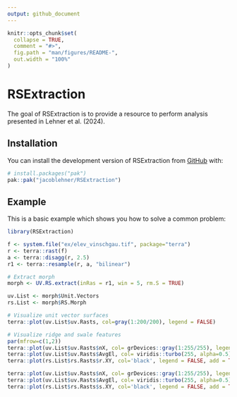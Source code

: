 ```yaml
---
output: github_document
---
```


<!-- README.md is generated from README.Rmd. Please edit that file -->

```r
knitr::opts_chunk$set(
  collapse = TRUE,
  comment = "#>",
  fig.path = "man/figures/README-",
  out.width = "100%"
)
```

# RSExtraction

<!-- badges: start -->
<!-- badges: end -->

The goal of RSExtraction is to provide a resource to perform analysis presented in Lehner et al. (2024).

## Installation

You can install the development version of RSExtraction from [GitHub](https://github.com/) with:

``` r
# install.packages("pak")
pak::pak("jacoblehner/RSExtraction")
```

## Example

This is a basic example which shows you how to solve a common problem:

```r
library(RSExtraction)

f <- system.file("ex/elev_vinschgau.tif", package="terra")
r <- terra::rast(f)
a <- terra::disagg(r, 2.5)
r1 <- terra::resample(r, a, "bilinear")

# Extract morph
morph <- UV.RS.extract(inRas = r1, win = 5, rm.S = TRUE)

uv.List <- morph$Unit.Vectors
rs.List <- morph$RS.Morph

# Visualize unit vector surfaces
terra::plot(uv.List$uv.Rasts, col=gray(1:200/200), legend = FALSE)

# Visualize ridge and swale features
par(mfrow=c(1,2))
terra::plot(uv.List$uv.Rasts$nX, col= grDevices::gray(1:255/255), legend = FALSE, main = "Ridges.XY")
terra::plot(uv.List$uv.Rasts$AvgEl, col= viridis::turbo(255, alpha=0.5), legend = FALSE, add = TRUE)
terra::plot(rs.List$rs.Rasts$r.XY, col='black', legend = FALSE, add = TRUE)

terra::plot(uv.List$uv.Rasts$nX, col= grDevices::gray(1:255/255), legend = FALSE, main = "Swales.XY")
terra::plot(uv.List$uv.Rasts$AvgEl, col= viridis::turbo(255, alpha=0.5), legend = FALSE, add = TRUE)
terra::plot(rs.List$rs.Rasts$s.XY, col='black', legend = FALSE, add = TRUE)
```

